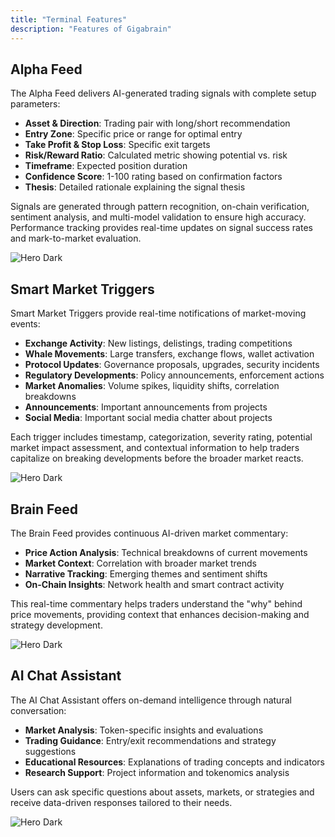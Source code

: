 ```yaml
---
title: "Terminal Features"
description: "Features of Gigabrain"
---
```


## Alpha Feed

The Alpha Feed delivers AI-generated trading signals with complete setup parameters:

- **Asset & Direction**: Trading pair with long/short recommendation
- **Entry Zone**: Specific price or range for optimal entry
- **Take Profit & Stop Loss**: Specific exit targets
- **Risk/Reward Ratio**: Calculated metric showing potential vs. risk
- **Timeframe**: Expected position duration
- **Confidence Score**: 1-100 rating based on confirmation factors
- **Thesis**: Detailed rationale explaining the signal thesis

Signals are generated through pattern recognition, on-chain verification, sentiment analysis, and multi-model validation to ensure high accuracy. Performance tracking provides real-time updates on signal success rates and mark-to-market evaluation.

<img
  className="hidden dark:block"
  src="/images/features/alpha.png"
  alt="Hero Dark"
/>

## Smart Market Triggers

Smart Market Triggers provide real-time notifications of market-moving events:

- **Exchange Activity**: New listings, delistings, trading competitions
- **Whale Movements**: Large transfers, exchange flows, wallet activation
- **Protocol Updates**: Governance proposals, upgrades, security incidents
- **Regulatory Developments**: Policy announcements, enforcement actions
- **Market Anomalies**: Volume spikes, liquidity shifts, correlation breakdowns
- **Announcements**: Important announcements from projects
- **Social Media**: Important social media chatter about projects

Each trigger includes timestamp, categorization, severity rating, potential market impact assessment, and contextual information to help traders capitalize on breaking developments before the broader market reacts.

<img
  className="hidden dark:block"
  src="/images/features/trigger.png"
  alt="Hero Dark"
/>

## Brain Feed

The Brain Feed provides continuous AI-driven market commentary:

- **Price Action Analysis**: Technical breakdowns of current movements
- **Market Context**: Correlation with broader market trends
- **Narrative Tracking**: Emerging themes and sentiment shifts
- **On-Chain Insights**: Network health and smart contract activity

This real-time commentary helps traders understand the "why" behind price movements, providing context that enhances decision-making and strategy development.

<img
  className="hidden dark:block"
  src="/images/features/brain-feed.png"
  alt="Hero Dark"
/>

## AI Chat Assistant

The AI Chat Assistant offers on-demand intelligence through natural conversation:

- **Market Analysis**: Token-specific insights and evaluations
- **Trading Guidance**: Entry/exit recommendations and strategy suggestions
- **Educational Resources**: Explanations of trading concepts and indicators
- **Research Support**: Project information and tokenomics analysis

Users can ask specific questions about assets, markets, or strategies and receive data-driven responses tailored to their needs. 

<img
  className="hidden dark:block"
  src="/images/features/chat.png"
  alt="Hero Dark"
/>

